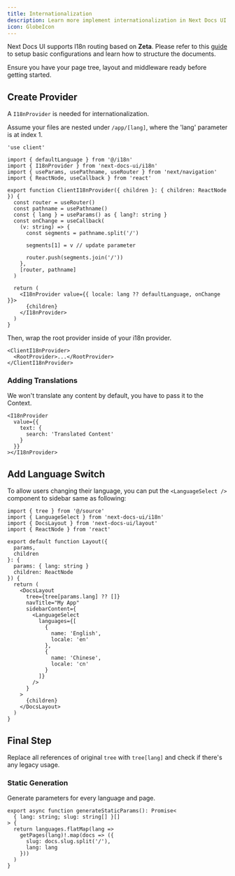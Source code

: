 ```yaml
---
title: Internationalization
description: Learn more implement internationalization in Next Docs UI
icon: GlobeIcon
---
```


Next Docs UI supports I18n routing based on **Zeta**. Please refer to this
[guide](/docs/headless/contentlayer/internationalization) to setup basic
configurations and learn how to structure the documents.

Ensure you have your page tree, layout and middleware ready before getting
started.

## Create Provider

A `I18nProvider` is needed for internationalization.

Assume your files are nested under `/app/[lang]`, where the 'lang' parameter is
at index 1.

```tsx
'use client'

import { defaultLanguage } from '@/i18n'
import { I18nProvider } from 'next-docs-ui/i18n'
import { useParams, usePathname, useRouter } from 'next/navigation'
import { ReactNode, useCallback } from 'react'

export function ClientI18nProvider({ children }: { children: ReactNode }) {
  const router = useRouter()
  const pathname = usePathname()
  const { lang } = useParams() as { lang?: string }
  const onChange = useCallback(
    (v: string) => {
      const segments = pathname.split('/')

      segments[1] = v // update parameter

      router.push(segments.join('/'))
    },
    [router, pathname]
  )

  return (
    <I18nProvider value={{ locale: lang ?? defaultLanguage, onChange }}>
      {children}
    </I18nProvider>
  )
}
```

Then, wrap the root provider inside of your i18n provider.

```tsx
<ClientI18nProvider>
  <RootProvider>...</RootProvider>
</ClientI18nProvider>
```

### Adding Translations

We won't translate any content by default, you have to pass it to the Context.

```tsx
<I18nProvider
  value={{
    text: {
      search: 'Translated Content'
    }
  }}
></I18nProvider>
```

## Add Language Switch

To allow users changing their language, you can put the `<LanguageSelect />`
component to sidebar same as following:

```tsx title="/[lang]/docs/layout.tsx"
import { tree } from '@/source'
import { LanguageSelect } from 'next-docs-ui/i18n'
import { DocsLayout } from 'next-docs-ui/layout'
import { ReactNode } from 'react'

export default function Layout({
  params,
  children
}: {
  params: { lang: string }
  children: ReactNode
}) {
  return (
    <DocsLayout
      tree={tree[params.lang] ?? []}
      navTitle="My App"
      sidebarContent={
        <LanguageSelect
          languages={[
            {
              name: 'English',
              locale: 'en'
            },
            {
              name: 'Chinese',
              locale: 'cn'
            }
          ]}
        />
      }
    >
      {children}
    </DocsLayout>
  )
}
```

## Final Step

Replace all references of original `tree` with `tree[lang]` and check if there's
any legacy usage.

### Static Generation

Generate parameters for every language and page.

```tsx
export async function generateStaticParams(): Promise<
  { lang: string; slug: string[] }[]
> {
  return languages.flatMap(lang =>
    getPages(lang)!.map(docs => ({
      slug: docs.slug.split('/'),
      lang: lang
    }))
  )
}
```
